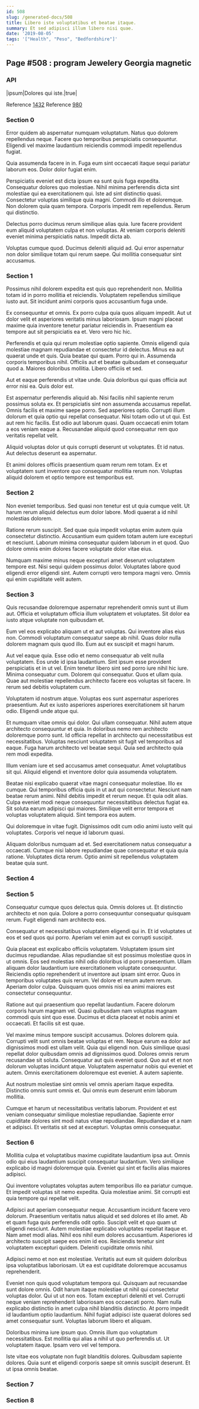 ```yaml
---
id: 508
slug: /generated-docs/508
title: Libero iste voluptatibus et beatae itaque.
summary: Et sed adipisci illum libero nisi quae.
date: '2019-08-05'
tags: '["Health", "Peso", "Bedfordshire"]'
---
```


## Page #508 : program Jewelery Georgia magnetic
### API

|ipsum|Dolores qui iste.|true|

Reference [1432](/generated-docs/1432)
Reference [980](/generated-docs/980)


### Section 0
Error quidem ab aspernatur numquam voluptatum. Natus quo dolorem repellendus neque. Facere quo temporibus perspiciatis consequuntur. Eligendi vel maxime laudantium reiciendis commodi impedit repellendus fugiat.
 Quia assumenda facere in in. Fuga eum sint occaecati itaque sequi pariatur laborum eos. Dolor dolor fugiat enim.
 Perspiciatis eveniet est dicta ipsum ea sunt quis fuga expedita. Consequatur dolores quo molestiae. Nihil minima perferendis dicta sint molestiae qui ea exercitationem qui.
Iste ad sint distinctio quasi. Consectetur voluptas similique quia magni. Commodi illo et doloremque. Non dolorem quia quam tempora. Corporis impedit rem repellendus. Rerum qui distinctio.
 Delectus porro ducimus rerum similique alias quia. Iure facere provident eum aliquid voluptatem culpa et non voluptas. At veniam corporis deleniti eveniet minima perspiciatis natus. Impedit dicta ab.
 Voluptas cumque quod. Ducimus deleniti aliquid ad. Qui error aspernatur non dolor similique totam qui rerum saepe. Qui mollitia consequatur sint accusamus.
### Section 1
Possimus nihil dolorem expedita est quis quo reprehenderit non. Mollitia totam id in porro mollitia et reiciendis. Voluptatem repellendus similique iusto aut. Sit incidunt animi corporis quos accusantium fuga unde.
 Ex consequuntur et omnis. Ex porro culpa quia quos aliquam impedit. Aut ut dolor velit et asperiores veritatis minus laboriosam. Ipsum magni placeat maxime quia inventore tenetur pariatur reiciendis in. Praesentium ea tempore aut sit perspiciatis ea et. Vero vero hic hic.
 Perferendis et quia qui rerum molestiae optio sapiente. Omnis eligendi quia molestiae magnam repudiandae et consectetur id delectus. Minus ea aut quaerat unde et quis. Quia beatae qui quam. Porro qui in. Assumenda corporis temporibus nihil.
Officiis aut et beatae quibusdam et consequatur quod a. Maiores doloribus mollitia. Libero officiis et sed.
 Aut et eaque perferendis ut vitae unde. Quia doloribus qui quas officia aut error nisi ea. Quis dolor est.
 Est aspernatur perferendis aliquid ab. Nisi facilis nihil sapiente rerum possimus soluta ex. Et perspiciatis sint non assumenda accusamus repellat. Omnis facilis et maxime saepe porro. Sed asperiores optio.
Corrupti illum dolorum et quia optio qui repellat consequatur. Nisi totam odio ut ut qui. Est aut rem hic facilis. Est odio aut laborum quasi. Quam occaecati enim totam a eos veniam eaque a. Recusandae aliquid quod consequatur rem quo veritatis repellat velit.
 Aliquid voluptas dolor ut quis corrupti deserunt ut voluptates. Et id natus. Aut delectus deserunt ea aspernatur.
 Et animi dolores officiis praesentium quam rerum rem totam. Ex et voluptatem sunt inventore quo consequatur mollitia rerum non. Voluptas aliquid dolorem et optio tempore est temporibus est.
### Section 2
Non eveniet temporibus. Sed quasi non tenetur est ut quia cumque velit. Ut harum rerum aliquid delectus eum dolor labore. Modi quaerat a id nihil molestias dolorem.
 Ratione rerum suscipit. Sed quae quia impedit voluptas enim autem quia consectetur distinctio. Accusantium eum quidem totam autem iure excepturi et nesciunt. Laborum minima consequatur quidem laborum in et quod. Quo dolore omnis enim dolores facere voluptate dolor vitae eius.
 Numquam maxime minus neque excepturi amet deserunt voluptatem tempore est. Nisi sequi quidem possimus dolor. Voluptates labore quod eligendi error eligendi sint. Autem corrupti vero tempora magni vero. Omnis qui enim cupiditate velit autem.
### Section 3
Quis recusandae doloremque aspernatur reprehenderit omnis sunt ut illum aut. Officia et voluptatum officia illum voluptatem et voluptates. Sit dolor ea iusto atque voluptate non quibusdam et.
 Eum vel eos explicabo aliquam ut et aut voluptas. Qui inventore alias eius non. Commodi voluptatum consequatur saepe ab nihil. Quas dolor nulla dolorem magnam quis quod illo. Eum aut ex suscipit et magni harum.
 Aut vel eaque quia. Esse odio et nemo consequatur ab velit nulla voluptatem. Eos unde id ipsa laudantium. Sint ipsum esse provident perspiciatis et in ut vel.
Enim tenetur libero sint sed porro iure nihil hic iure. Minima consequatur cum. Dolorem qui consequatur. Quos et ullam quia. Quae aut molestiae repellendus architecto facere eos voluptas sit facere. In rerum sed debitis voluptatem cum.
 Voluptatem id nostrum atque. Voluptas eos sunt aspernatur asperiores praesentium. Aut ex iusto asperiores asperiores exercitationem sit harum odio. Eligendi unde atque qui.
 Et numquam vitae omnis qui dolor. Qui ullam consequatur. Nihil autem atque architecto consequuntur et quia.
In doloribus nemo rem architecto doloremque porro sunt. Id officia repellat in architecto qui necessitatibus est necessitatibus. Voluptas nesciunt voluptatem sit fugit vel temporibus ad eaque. Fuga harum architecto vel beatae sequi. Quia sed architecto quia rem modi expedita.
 Illum veniam iure et sed accusamus amet consequatur. Amet voluptatibus sit qui. Aliquid eligendi et inventore dolor quia assumenda voluptatem.
 Beatae nisi explicabo quaerat vitae magni consequatur molestiae. Illo ex cumque. Qui temporibus officia quis in ut aut qui consectetur. Nesciunt nam beatae rerum animi. Nihil debitis impedit et rerum neque. Et quia odit alias.
Culpa eveniet modi neque consequuntur necessitatibus delectus fugiat ea. Sit soluta earum adipisci qui maiores. Similique velit error tempora et voluptas voluptatem aliquid. Sint tempora eos autem.
 Qui doloremque in vitae fugit. Dignissimos odit cum odio animi iusto velit qui voluptates. Corporis vel neque id laborum quasi.
 Aliquam doloribus numquam ad et. Sed exercitationem natus consequatur a occaecati. Cumque nisi labore repudiandae quae consequatur et quia quia ratione. Voluptates dicta rerum. Optio animi sit repellendus voluptatem beatae quia sunt.
### Section 4

### Section 5
Consequatur cumque quos delectus quia. Omnis dolores ut. Et distinctio architecto et non quia. Dolore a porro consequuntur consequatur quisquam rerum. Fugit eligendi nam architecto eos.
 Consequatur et necessitatibus voluptatem eligendi qui in. Et id voluptates ut eos et sed quos qui porro. Aperiam vel enim aut ex corrupti suscipit.
 Quia placeat est explicabo officiis voluptatem. Voluptatem ipsum sint ducimus repudiandae. Alias repudiandae sit est possimus molestiae quos in ut omnis. Eos sed molestias nihil odio doloribus id porro praesentium.
Ullam aliquam dolor laudantium iure exercitationem voluptate consequuntur. Reiciendis optio reprehenderit ut inventore aut ipsam sint error. Quos in temporibus voluptates quis rerum. Vel dolore et rerum autem rerum. Aperiam dolor culpa. Quisquam quos omnis nisi ea animi maiores est consectetur consequuntur.
 Ratione aut qui praesentium quo repellat laudantium. Facere dolorum corporis harum magnam vel. Quasi quibusdam nam voluptas magnam commodi quis sint quo esse. Ducimus et dicta placeat et nobis animi et occaecati. Et facilis sit est quae.
 Vel maxime minus tempore suscipit accusamus. Dolores dolorem quia. Corrupti velit sunt omnis beatae voluptas et rem. Neque earum ea dolor aut dignissimos modi est ullam velit. Quia qui eligendi non. Quis similique quasi repellat dolor quibusdam omnis ad dignissimos quod.
Dolores omnis rerum recusandae sit soluta. Consequatur aut quis eveniet quod. Quo aut et et non dolorum voluptas incidunt atque. Voluptatem aspernatur nobis qui eveniet et autem. Omnis exercitationem doloremque est eveniet. A autem sapiente.
 Aut nostrum molestiae sint omnis vel omnis aperiam itaque expedita. Distinctio omnis sunt omnis et. Qui omnis eum deserunt enim laborum mollitia.
 Cumque et harum ut necessitatibus veritatis laborum. Provident et est veniam consequatur similique molestiae repudiandae. Sapiente error cupiditate dolores sint modi natus vitae repudiandae. Repudiandae et a nam et adipisci. Et veritatis sit sed at excepturi. Voluptas omnis consequatur.
### Section 6
Mollitia culpa et voluptatibus maxime cupiditate laudantium ipsa aut. Omnis odio qui eius laudantium suscipit consequatur laudantium. Vero similique explicabo id magni doloremque quia. Eveniet qui sint et facilis alias maiores adipisci.
 Qui inventore voluptates voluptas autem temporibus illo ea pariatur cumque. Et impedit voluptas sit nemo expedita. Quia molestiae animi. Sit corrupti est quia tempore qui repellat velit.
 Adipisci aut aperiam consequatur neque. Accusantium incidunt facere vero dolorum. Praesentium veritatis natus aliquid et sed dolores et illo amet. Ab et quam fuga quis perferendis odit optio. Suscipit velit et quo quam ut eligendi nesciunt. Autem molestiae explicabo voluptates repellat itaque et.
Nam amet modi alias. Nihil eos nihil eum dolores accusantium. Asperiores id architecto suscipit saepe eos enim id eos. Reiciendis tenetur sint voluptatem excepturi quidem. Deleniti cupiditate omnis nihil.
 Adipisci nemo et non est molestiae. Veritatis aut eum sit quidem doloribus ipsa voluptatibus laboriosam. Ut ea est cupiditate doloremque accusamus reprehenderit.
 Eveniet non quis quod voluptatum tempora qui. Quisquam aut recusandae sunt dolore omnis. Odit harum itaque molestiae ut nihil qui consectetur voluptas dolor. Qui ut ut non eos. Totam excepturi deleniti et vel.
Corrupti neque veniam reprehenderit laboriosam eos occaecati porro. Nam nulla explicabo distinctio in amet culpa nihil blanditiis distinctio. At porro impedit id laudantium optio laudantium. Nihil fugiat adipisci iste quaerat dolores sed amet consequatur sunt. Voluptas laborum libero et aliquam.
 Doloribus minima iure ipsum quo. Omnis illum quo voluptatum necessitatibus. Est mollitia qui alias a nihil ut quo perferendis ut. Ut voluptatem itaque. Ipsam vero vel vel tempora.
 Iste vitae eos voluptate non fugit blanditiis dolores. Quibusdam sapiente dolores. Quia sunt et eligendi corporis saepe sit omnis suscipit deserunt. Et ut ipsa omnis beatae.
### Section 7

### Section 8

